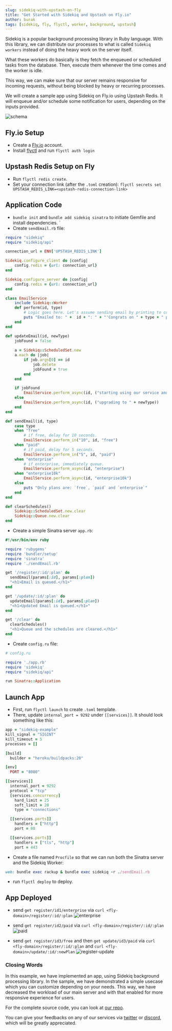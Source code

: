 ```yaml
---
slug: sidekiq-with-upstash-on-fly
title: "Get Started with Sidekiq and Upstash on Fly.io"
author: burak
tags: [sidekiq, fly, flyctl, worker, background, upstash]
---
```


Sidekiq is a popular background processing library in Ruby language. With this library, we can distribute our processes to what is called `Sidekiq workers` instead of doing the heavy work on the server itself.

What these workers do basically is they fetch the enqueued or scheduled tasks from the database. Then, execute them whenever the time comes and the worker is idle.

This way, we can make sure that our server remains responsive for incoming requests, without being blocked by heavy or recurring processes.

We will create a sample app using Sidekiq on Fly.io using Upstash Redis. It will enqueue and/or schedule some notification for users, depending on the inputs provided.

![schema](/blog/sidekiq-fly/sidekiq.png)


## Fly.io Setup
- Create a [Fly.io](https://fly.io/) account.
- Install [flyctl](https://fly.io/docs/getting-started/installing-flyctl/) and
run `flyctl auth login`

## Upstash Redis Setup on Fly
- Run `flyctl redis create`.
- Set your connection link (after the `.toml` creation): `flyctl secrets set UPSTASH_REDIS_LINK=<upstash-redis-connection-link>`

## Application Code
- `bundle init` and `bundle add sidekiq sinatra` to initiate Gemfile and install dependencies.
`
- Create `sendEmail.rb` file:

```ruby
require "sidekiq"
require "sidekiq/api"

connection_url = ENV['UPSTASH_REDIS_LINK']

Sidekiq.configure_client do |config|
    config.redis = {url: connection_url}
end

Sidekiq.configure_server do |config|
    config.redis = {url: connection_url}
end

class EmailService
    include Sidekiq::Worker
    def perform(id, type)
        # Logic goes here. Let's assume sending email by printing to console.
        puts "Emailed to: " +  id + ": " + "'Congrats on " + type + " plan.'"
    end
end

def updateEmail(id, newType)
    jobFound = false
    
    a = Sidekiq::ScheduledSet.new
    a.each do |job|
        if job.args[0] == id
            job.delete
            jobFound = true
        end
    end

    if jobFound
        EmailService.perform_async(id, ("starting using our service and upgrading it to " + newType))
    else
        EmailService.perform_async(id, ("upgrading to " + newType))
    end
end

def sendEmail(id, type)
    case type
    when "free"
        # if free, delay for 10 seconds.
        EmailService.perform_in("10", id, "free")
    when "paid"
        # if paid, delay for 5 seconds.
        EmailService.perform_in("5", id, "paid")
    when "enterprise"
        # if enterprise, immediately queue.
        EmailService.perform_async(id, "enterprise")
    when "enterprise10k"
        EmailService.perform_async(id, "enterprise10k")
    else
        puts "Only plans are: `free`, `paid` and `enterprise`"
    end
end

def clearSchedules()
    Sidekiq::ScheduledSet.new.clear
    Sidekiq::Queue.new.clear
end
```

- Create a simple Sinatra server `app.rb`:
```ruby
#!/usr/bin/env ruby

require 'rubygems'
require 'bundler/setup'
require 'sinatra'
require './sendEmail.rb'

get '/register/:id/:plan' do
  sendEmail(params[:id], params[:plan])
  "<h1>Email is queued.</h1>"
end

get '/update/:id/:plan' do
  updateEmail(params[:id], params[:plan])
  "<h1>Updated Email is queued.</h1>"
end

get '/clear' do
  clearSchedules()
  "<h1>Queue and the schedules are cleared.</h1>"
end
```

- Create `config.ru` file:
```ruby
# config.ru

require './app.rb'
require 'sidekiq'
require "sidekiq/api"

run Sinatra::Application
```
## Launch App
- First, run `flyctl launch` to create `.toml` template. 
- There, update `internal_port = 9292` under `[[services]]`. It should look something like this:
``` ruby
app = "sidekiq-example"
kill_signal = "SIGINT"
kill_timeout = 5
processes = []

[build]
  builder = "heroku/buildpacks:20"

[env]
  PORT = "8080"

[[services]]
  internal_port = 9292
  protocol = "tcp"
  [services.concurrency]
    hard_limit = 25
    soft_limit = 20
    type = "connections"

  [[services.ports]]
    handlers = ["http"]
    port = 80

  [[services.ports]]
    handlers = ["tls", "http"]
    port = 443
```
- Create a file named `Procfile` so that we can run both the Sinatra server and the Sidekiq Worker:
```ruby
web: bundle exec rackup & bundle exec sidekiq -r ./sendEmail.rb
```

- run `flyctl deploy` to deploy.

## App Deployed
- send `get register/id1/enterprise` via `curl <fly-domain>/register/:id/:plan`
![enterprise](/blog/sidekiq-fly/enterprise.png)


- send `get register/id2/paid` via `curl <fly-domain>/register/:id/:plan`
![paid](/blog/sidekiq-fly/paid.png)


- send `get register/id3/free` and then `get update/id3/paid` via `curl <fly-domain>/register/:id/:plan` and `curl <fly-domain>/update/:id/:newPlan`
![register-update](/blog/sidekiq-fly/register-update.png)


### Closing Words
In this example, we have implemented an app, using Sidekiq background processing library. In the sample, we have demonstrated a simple usecase which you can customize depending on your needs. This way, we have decreased the workload of our main server and with that enabled for more responsive experience for users.

For the complete source code, you can look at [our repo](https://github.com/upstash/redis-examples/tree/compatible-libraries/using-sidekiq).


You can give your feedbacks on any of our services via [twitter](https://twitter.com/upstash) or [discord](https://discord.gg/w9SenAtbme), which will be greatly appreciated.
